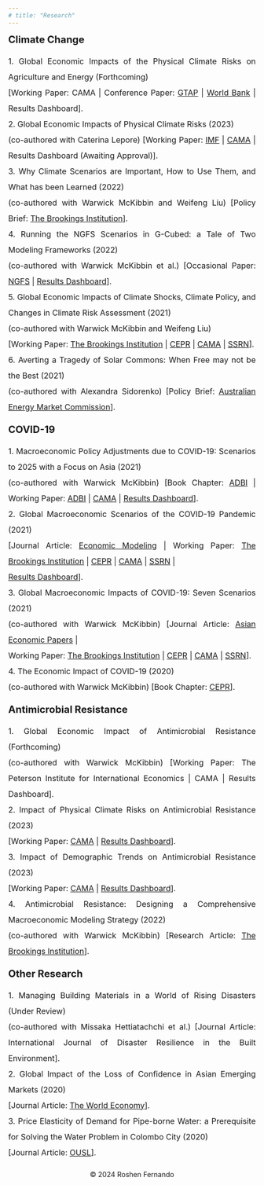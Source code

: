 ---
# title: "Research"
---
<div align = "left" style="font-size: 20px"> **Climate Change** </div>
<p align = "justify" style="font-size: 16px; line-height: 2; margin-bottom: 18px; list-style-type: none">
<span style="list-style-type: none;"> 
1. Global Economic Impacts of the Physical Climate Risks on Agriculture and Energy (Forthcoming) <br>
[Working Paper: CAMA | Conference Paper: [GTAP](https://www.gtap.agecon.purdue.edu/resources/res_display.asp?RecordID=6986) | 
[World Bank](https://www.worldbank.org/en/events/2023/10/30/the-12th-south-asia-economic-policy-network-conference-on-green-growth-in-south-asia#3) | 
Results Dashboard].
</span><br>
<span style="list-style-type: none;"> 
2. Global Economic Impacts of Physical Climate Risks (2023) <br>
(co-authored with Caterina Lepore)
[Working Paper: [IMF](https://www.imf.org/en/Publications/WP/Issues/2023/09/08/Global-Economic-Impacts-of-Physical-Climate-Risks-538947) | 
[CAMA](https://cama.crawford.anu.edu.au/publication/cama-working-paper-series/21558/global-economic-impacts-physical-climate-risks) | 
Results Dashboard (Awaiting Approval)].
</span><br>
<span style="list-style-type: none;"> 
3. Why Climate Scenarios are Important, How to Use Them, and What has been Learned (2022) <br>
(co-authored with Warwick McKibbin and Weifeng Liu)
[Policy Brief: [The Brookings Institution](https://www.brookings.edu/research/why-climate-policy-scenarios-are-important-how-to-use-them-and-what-has-been-learned/)].
</span><br>
<span style="list-style-type: none;"> 
4. Running the NGFS Scenarios in G-Cubed: a Tale of Two Modeling Frameworks (2022) <br>
(co-authored with Warwick McKibbin et al.)
[Occasional Paper: [NGFS](https://www.ngfs.net/sites/default/files/medias/documents/running_the_ngfs_scenarios_in_g-cubed_a_tale_of_two_modelling_frameworks.pdf) | 
[Results Dashboard](https://cama.crawford.anu.edu.au/cama-publications/g-cubed-modelling-results-ngfs-climate-scenarios)].
</span><br>
<span style="list-style-type: none;"> 
5. Global Economic Impacts of Climate Shocks, Climate Policy, and Changes in Climate Risk Assessment (2021) <br>
(co-authored with Warwick McKibbin and Weifeng Liu) <br>
[Working Paper: [The Brookings Institution](https://www.brookings.edu/research/global-economic-impacts-of-climate-shocks-climate-policy-and-changes-in-climate-risk-assessment/) | 
[CEPR](https://cepr.org/active/publications/discussion_papers/dp.php?dpno=16154) | 
[CAMA](https://cama.crawford.anu.edu.au/publication/cama-working-paper-series/18671/global-economic-impacts-climate-shocks-climate-policy) | 
[SSRN](https://papers.ssrn.com/sol3/papers.cfm?abstract_id=3817111)].
</span><br>
<span style="list-style-type: none;"> 
6. Averting a Tragedy of Solar Commons: When Free may not be the Best (2021) <br>
(co-authored with Alexandra Sidorenko)
[Policy Brief: [Australian Energy Market Commission](https://www.aemc.gov.au/sites/default/files/documents/alexandra_sidorenko_and_roshen_fernando.pdf)].
</span><br>
</p>

<div align = "left" style="font-size: 20px"> **COVID-19** </div>
<p align = "justify" style="font-size: 16px; line-height: 2; margin-bottom: 18px; list-style-type: none">
<span style="list-style-type: none;"> 
1. Macroeconomic Policy Adjustments due to COVID-19: Scenarios to 2025 with a Focus on Asia (2021) <br>
(co-authored with Warwick McKibbin)
[Book Chapter: [ADBI](https://www.adb.org/sites/default/files/publication/739596/covid-19-impacts-and-policy-options-web.pdf) | 
Working Paper: [ADBI](https://www.adb.org/sites/default/files/publication/684551/adbi-wp1219.pdf) | 
[CAMA](https://cama.crawford.anu.edu.au/publication/cama-working-paper-series/18369/macroeconomic-policy-adjustments-due-covid-19-scenarios) | 
[Results Dashboard](https://cama.crawford.anu.edu.au/cama-publications/asian-development-bank-institute-modelling-results-dashboard)].
</span><br>
<span style="list-style-type: none;"> 
2. Global Macroeconomic Scenarios of the COVID-19 Pandemic (2021) <br>
[Journal Article: [Economic Modeling](https://www.sciencedirect.com/science/article/pii/S0264999323003632) | 
Working Paper: [The Brookings Institution](https://www.brookings.edu/research/global-macroeconomic-scenarios-of-the-covid-19-pandemic/) |  [CEPR](https://cepr.org/file/9394/download?token=V5WFWAve) | 
[CAMA](https://cama.crawford.anu.edu.au/publication/cama-working-paper-series/17010/global-macroeconomic-scenarios-covid-19-pandemic) | 
[SSRN](https://papers.ssrn.com/sol3/papers.cfm?abstract_id=3635103) | <br>
[Results Dashboard](https://cama.crawford.anu.edu.au/covid-19-macroeconomic-modelling-results-dashboard)].
</span><br>
<span style="list-style-type: none;"> 
3. Global Macroeconomic Impacts of COVID-19: Seven Scenarios (2021) <br>
(co-authored with Warwick McKibbin)
[Journal Article: [Asian Economic Papers](https://direct.mit.edu/asep/article/doi/10.1162/asep_a_00796/97314/The-Global-Macroeconomic-Impacts-of-COVID-19-Seven) | <br>
Working Paper: [The Brookings Institution](https://www.brookings.edu/research/the-global-macroeconomic-impacts-of-covid-19-seven-scenarios/) |  [CEPR](https://cepr.org/file/10494/download?token=HYTOt3q1) | 
[CAMA](https://cama.crawford.anu.edu.au/publication/cama-working-paper-series/16221/global-macroeconomic-impacts-covid-19-seven-scenarios) | 
[SSRN](https://papers.ssrn.com/sol3/papers.cfm?abstract_id=3547729)].
</span><br>
<span style="list-style-type: none;"> 
4. The Economic Impact of COVID-19 (2020) <br>
(co-authored with Warwick McKibbin)
[Book Chapter: [CEPR](https://cepr.org/sites/default/files/news/COVID-19.pdf)].
</span><br>
</p>

<div align = "left" style="font-size: 20px"> **Antimicrobial Resistance** </div>
<p align = "justify" style="font-size: 16px; line-height: 2; margin-bottom: 18px; list-style-type: none">
<span style="list-style-type: none;"> 
1. Global Economic Impact of Antimicrobial Resistance (Forthcoming) <br>
(co-authored with Warwick McKibbin)
[Working Paper: The Peterson Institute for International Economics | CAMA | Results Dashboard].
</span><br>
<span style="list-style-type: none;"> 
2. Impact of Physical Climate Risks on Antimicrobial Resistance (2023) <br>
[Working Paper: [CAMA](https://cama.crawford.anu.edu.au/publication/cama-working-paper-series/21674/impact-physical-climate-risks-antimicrobial-resistance) | 
[Results Dashboard](https://roshensfernando.shinyapps.io/AMRClimateRisks/)].
</span><br>
<span style="list-style-type: none;"> 
3. Impact of Demographic Trends on Antimicrobial Resistance (2023) <br>
[Working Paper: [CAMA](https://cama.crawford.anu.edu.au/publication/cama-working-paper-series/21673/impact-demographic-trends-antimicrobial-resistance) | 
[Results Dashboard](https://roshensfernando.shinyapps.io/AMRDemographics/)].
</span><br>
<span style="list-style-type: none;"> 
4. Antimicrobial Resistance: Designing a Comprehensive Macroeconomic Modeling Strategy (2022) <br>
(co-authored with Warwick McKibbin)
[Research Article: [The Brookings Institution](https://www.brookings.edu/research/antimicrobial-resistance-designing-a-comprehensive-macroeconomic-modeling-strategy/)].
</span><br>
</p>

<div align = "left" style="font-size: 20px"> **Other Research** </div>
<p align = "justify" style="font-size: 16px; line-height: 2; margin-bottom: 18px; list-style-type: none">
<span style="list-style-type: none;"> 
1. Managing Building Materials in a World of Rising Disasters (Under Review) <br>
(co-authored with Missaka Hettiatachchi et al.)
[Journal Article: International Journal of Disaster Resilience in the Built Environment].
</span><br>
2. Global Impact of the Loss of Confidence in Asian Emerging Markets (2020) <br>
[Journal Article: [The World Economy](https://onlinelibrary.wiley.com/doi/full/10.1111/twec.12926)].
</span><br>
3. Price Elasticity of Demand for Pipe-borne Water: a Prerequisite for Solving the Water Problem in Colombo City (2020) <br>
[Journal Article: [OUSL](https://ouslj.sljol.info/articles/abstract/10.4038/ouslj.v13i1.7399/)].
</span><br>
</p>

<div style="text-align: center; margin-top: 20px;"> <p>&copy; 2024 Roshen Fernando</p> </div>